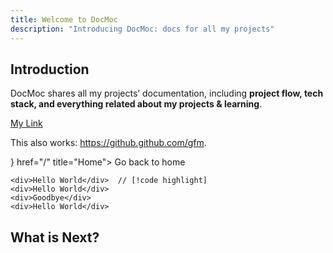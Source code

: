 ```yaml
---
title: Welcome to DocMoc
description: "Introducing DocMoc: docs for all my projects"
---
```


## Introduction

DocMoc shares all my projects’ documentation, including **project flow, tech stack, and everything related about my projects & learning**.

[My Link](https://github.github.com/gfm)

This also works: https://github.github.com/gfm.


<Cards>
  <Card icon={<HomeIcon />} href="/" title="Home">
    Go back to home

  </Card>
</Cards>

```tsx
<div>Hello World</div>  // [!code highlight]
<div>Hello World</div>
<div>Goodbye</div>
<div>Hello World</div>
```

## What is Next?

<Cards>
  <Card title="Learn more about Next.js" href="https://nextjs.org/docs" />
  <Card title="Learn more about Fumadocs" href="https://fumadocs.vercel.app" />
</Cards>
